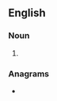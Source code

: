 ==English==

===Noun===
{{head|en|noun form}}

# {{plural of|en|hogan}}

===Anagrams===
* {{anagrams|en|a=aghnos|Hoangs|Sangho}}
